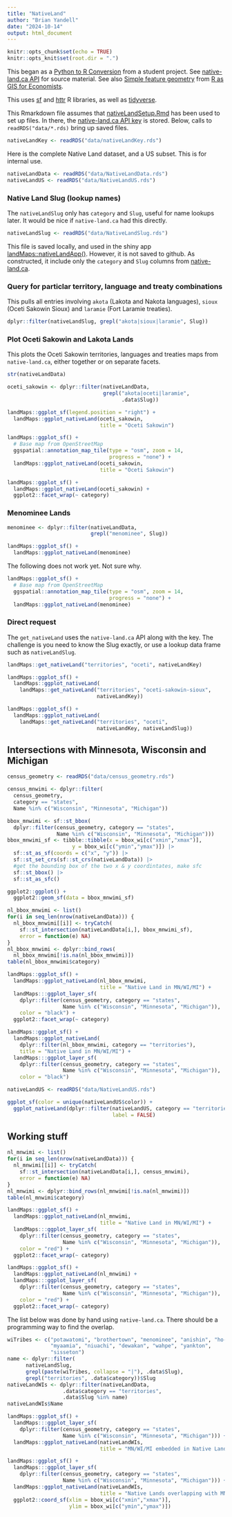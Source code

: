 ```yaml
---
title: "NativeLand"
author: "Brian Yandell"
date: "2024-10-14"
output: html_document
---
```


```r
knitr::opts_chunk$set(echo = TRUE)
knitr::opts_knit$set(root.dir = ".")
```

This began as a 
[Python to R Conversion](https://www.codeconvert.ai/python-to-r-converter)
from a student project.
See
[native-land.ca API](https://native-land.ca/resources/api-docs/)
for source material.
See also 
[Simple feature geometry](https://tmieno2.github.io/R-as-GIS-for-Economists/simple-feature-geometry-simple-feature-geometry-list-column-and-simple-feature.html)
from
[R as GIS for Economists](https://tmieno2.github.io/R-as-GIS-for-Economists/).

This uses
[sf](https://r-spatial.github.io/sf/)
and
[httr](https://httr.r-lib.org/)
R libraries, as well as
[tidyverse](https://www.tidyverse.org/).

This Rmarkdown file assumes that 
[nativeLandSetup.Rmd](https://github.com/byandell-Tribal/landMaps/blob/main/nativeLandSetup.Rmd)
has been used to set up files.
In there, the
[native-land.ca API key](https://native-land.ca/resources/api-docs/)
is stored.
Below, calls to `readRDS("data/*.rds)` bring up saved files.

```r
nativeLandKey <- readRDS("data/nativeLandKey.rds")
```

Here is the complete Native Land dataset, and a US subset.
This is for internal use.

```r
nativeLandData <- readRDS("data/NativeLandData.rds")
nativeLandUS <- readRDS("data/NativeLandUS.rds")
```

### Native Land Slug (lookup names)

The `nativeLandSlug` only has `category` and `Slug`,
useful for name lookups later. 
It would be nice if `native-land.ca` had this directly.

```r
nativeLandSlug <- readRDS("data/NativeLandSlug.rds")
```

This file is saved locally, and used in the shiny app
[landMaps::nativeLandApp()](https://github.com/byandell-Tribal/landMaps/blob/main/R/nativeLand.R).
However, it is not saved to github.
As constructed, it include only the `category` and `Slug`
columns from
[native-land.ca](https://native-land.ca/resources/api-docs/).

### Query for particlar territory, language and treaty combinations

This pulls all entries involving `akota` (Lakota and Nakota languages),
`sioux` (Oceti Sakowin Sioux) and `laramie` (Fort Laramie treaties).

```r
dplyr::filter(nativeLandSlug, grepl("akota|sioux|laramie", Slug))
```

### Plot Oceti Sakowin and Lakota Lands

This plots the Oceti Sakowin territories, languages and treaties
maps from `native-land.ca`, either together or on separate facets.

```r
str(nativeLandData)
```

```r
oceti_sakowin <- dplyr::filter(nativeLandData,
                               grepl("akota|oceti|laramie",
                                     .data$Slug))
```

```r
landMaps::ggplot_sf(legend.position = "right") + 
  landMaps::ggplot_nativeLand(oceti_sakowin,
                              title = "Oceti Sakowin")
```

```r
landMaps::ggplot_sf() + 
  # Base map from OpenStreetMap
  ggspatial::annotation_map_tile(type = "osm", zoom = 14,
                                 progress = "none") +
  landMaps::ggplot_nativeLand(oceti_sakowin,
                              title = "Oceti Sakowin")
```

```r
landMaps::ggplot_sf() + 
  landMaps::ggplot_nativeLand(oceti_sakowin) +
  ggplot2::facet_wrap(~ category)
```

### Menominee Lands

```r
menominee <- dplyr::filter(nativeLandData,
                           grepl("menominee", Slug))
```

```r
landMaps::ggplot_sf() +
  landMaps::ggplot_nativeLand(menominee)
```

The following does not work yet. Not sure why.

```r
landMaps::ggplot_sf() +
  # Base map from OpenStreetMap
  ggspatial::annotation_map_tile(type = "osm", zoom = 14,
                                 progress = "none") +
  landMaps::ggplot_nativeLand(menominee)
```

### Direct request

The `get_nativeLand` uses the `native-land.ca` API along with the key.
The challenge is you need to know the Slug exactly,
or use a lookup data frame such as `nativeLandSlug`.

```r
landMaps::get_nativeLand("territories", "oceti", nativeLandKey)
```

```r
landMaps::ggplot_sf() +
  landMaps::ggplot_nativeLand(
    landMaps::get_nativeLand("territories", "oceti-sakowin-sioux",
                             nativeLandKey))
```

```r
landMaps::ggplot_sf() +
  landMaps::ggplot_nativeLand(
    landMaps::get_nativeLand("territories", "oceti",
                             nativeLandKey, nativeLandSlug))
```

## Intersections with Minnesota, Wisconsin and Michigan

```r
census_geometry <- readRDS("data/census_geometry.rds")
```

```r
census_mnwimi <- dplyr::filter(
  census_geometry,
  category == "states",
  Name %in% c("Wisconsin", "Minnesota", "Michigan"))
```

```r
bbox_mnwimi <- sf::st_bbox(
  dplyr::filter(census_geometry, category == "states",
                Name %in% c("Wisconsin", "Minnesota", "Michigan")))
bbox_mnwimi_sf <- tibble::tibble(x = bbox_wi[c("xmin","xmax")],
                     y = bbox_wi[c("ymin","ymax")]) |> 
  sf::st_as_sf(coords = c("x", "y")) |> 
  sf::st_set_crs(sf::st_crs(nativeLandData)) |>
  #get the bounding box of the two x & y coordintates, make sfc
  sf::st_bbox() |>
  sf::st_as_sfc()
```

```r
ggplot2::ggplot() +
  ggplot2::geom_sf(data = bbox_mnwimi_sf)
```

```r
nl_bbox_mnwimi <- list()
for(i in seq_len(nrow(nativeLandData))) {
  nl_bbox_mnwimi[[i]] <- tryCatch(
    sf::st_intersection(nativeLandData[i,], bbox_mnwimi_sf),
    error = function(e) NA)
}
nl_bbox_mnwimi <- dplyr::bind_rows(
  nl_bbox_mnwimi[!is.na(nl_bbox_mnwimi)])
table(nl_bbox_mnwimi$category)
```

```r
landMaps::ggplot_sf() +
  landMaps::ggplot_nativeLand(nl_bbox_mnwimi,
                              title = "Native Land in MN/WI/MI") +
  landMaps:::ggplot_layer_sf(
    dplyr::filter(census_geometry, category == "states",
                  Name %in% c("Wisconsin", "Minnesota", "Michigan")),
    color = "black") +
  ggplot2::facet_wrap(~ category)
```

```r
landMaps::ggplot_sf() +
  landMaps::ggplot_nativeLand(
    dplyr::filter(nl_bbox_mnwimi, category == "territories"),
    title = "Native Land in MN/WI/MI") +
  landMaps:::ggplot_layer_sf(
    dplyr::filter(census_geometry, category == "states",
                  Name %in% c("Wisconsin", "Minnesota", "Michigan")),
    color = "black")
```

```r
nativeLandUS <- readRDS("data/NativeLandUS.rds")
```

```r
ggplot_sf(color = unique(nativeLandUS$color)) + 
  ggplot_nativeLand(dplyr::filter(nativeLandUS, category == "territories"),
                                  label = FALSE)
```

## Working stuff

```r
nl_mnwimi <- list()
for(i in seq_len(nrow(nativeLandData))) {
  nl_mnwimi[[i]] <- tryCatch(
    sf::st_intersection(nativeLandData[i,], census_mnwimi),
    error = function(e) NA)
}
nl_mnwimi <- dplyr::bind_rows(nl_mnwimi[!is.na(nl_mnwimi)])
table(nl_mnwimi$category)
```

```r
landMaps::ggplot_sf() +
  landMaps::ggplot_nativeLand(nl_mnwimi,
                              title = "Native Land in MN/WI/MI") +
  landMaps:::ggplot_layer_sf(
    dplyr::filter(census_geometry, category == "states",
                  Name %in% c("Wisconsin", "Minnesota", "Michigan")),
    color = "red") +
  ggplot2::facet_wrap(~ category)
```


```r
landMaps::ggplot_sf() +
  landMaps::ggplot_nativeLand(nl_mnwimi) +
  landMaps:::ggplot_layer_sf(
    dplyr::filter(census_geometry, category == "states",
                  Name %in% c("Wisconsin", "Minnesota", "Michigan")),
    color = "red") +
  ggplot2::facet_wrap(~ category)
```

The list below was done by hand using `native-land.ca`.
There should be a programming way to find the overlap.

```r
wiTribes <- c("potawatomi", "brothertown", "menominee", "anishin", "ho-chunk", "oceti", "odawa", "mississauga", "fox", "wyandot",
              "myaamia", "niuachi", "dewakan", "wahpe", "yankton",
              "sisseton")
name <- dplyr::filter(
      nativeLandSlug,
      grepl(paste(wiTribes, collapse = "|"), .data$Slug),
      grepl("territories", .data$category))$Slug
nativeLandWIs <- dplyr::filter(nativeLandData,
                  .data$category == "territories",
                  .data$Slug %in% name)
nativeLandWIs$Name
```

```r
landMaps::ggplot_sf() +
  landMaps:::ggplot_layer_sf(
    dplyr::filter(census_geometry, category == "states",
                  Name %in% c("Wisconsin", "Minnesota", "Michigan"))) +
  landMaps::ggplot_nativeLand(nativeLandWIs,
                              title = "MN/WI/MI embedded in Native Lands")
```

```r
landMaps::ggplot_sf() +
  landMaps:::ggplot_layer_sf(
    dplyr::filter(census_geometry, category == "states",
                  Name %in% c("Wisconsin", "Minnesota", "Michigan"))) +
  landMaps::ggplot_nativeLand(nativeLandWIs,
                              title = "Native Lands overlapping with MN/WI/MI") +
  ggplot2::coord_sf(xlim = bbox_wi[c("xmin","xmax")],
                    ylim = bbox_wi[c("ymin","ymax")])

```
